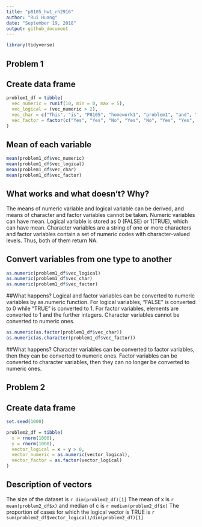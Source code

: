 ```yaml
---
title: "p8105_hw1_rh2916"
author: "Rui Huang"
date: "September 19, 2018"
output: github_document
---
```


```r
library(tidyverse)
```


## Problem 1

## Create data frame

```r
problem1_df = tibble(
  vec_numeric = runif(10, min = 0, max = 5),
  vec_logical = (vec_numeric > 2),
  vec_char = c("This", "is", "P8105", "homework1", "problem1", "and", "my", "uni", "is",                   "rh2916"),
  vec_factor = factor(c("Yes", "Yes", "No", "Yes", "No", "Yes", "Yes", "No", "No", "No"))
)
```

## Mean of each variable 

```r
mean(problem1_df$vec_numeric)
mean(problem1_df$vec_logical)
mean(problem1_df$vec_char)
mean(problem1_df$vec_factor)
```

## What works and what doesn’t? Why?
The means of numeric variable and logical variable can be derived, and means of character and factor variables cannot be taken. Numeric variables can have mean. Logical variable is stored as 0 (FALSE) or 1(TRUE), which can have mean. Character variables are a string of one or more characters and factor variables contain a set of numeric codes with character-valued levels. Thus, both of them return NA.

## Convert variables from one type to another

```r
as.numeric(problem1_df$vec_logical)
as.numeric(problem1_df$vec_char)
as.numeric(problem1_df$vec_factor)
```

##What happens?
Logical and factor variables can be converted to numeric variables by as.numeric function. For logical variables, "FALSE" is converted to 0 while "TRUE" is converted to 1. For factor variables, elements are converted to 1 and the further integers. Character variables cannot be converted to numeric ones.

```r
as.numeric(as.factor(problem1_df$vec_char))
as.numeric(as.character(problem1_df$vec_factor))
```

##What happens?
Character variables can be converted to factor variables, then they can be converted to numeric ones. Factor variables can be converted to character variables, then they can no longer be converted to numeric ones.


## Problem 2

## Create data frame

```r
set.seed(1000)

problem2_df = tibble(
  x = rnorm(1000),
  y = rnorm(1000),
  vector_logical = x + y > 0,
  vector_numeric = as.numeric(vector_logical),
  vector_factor = as.factor(vector_logical)
)
```
## Description of vectors
The size of the dataset is `r dim(problem2_df)[1]`
The mean of x is `r mean(problem2_df$x)` and median of c is `r median(problem2_df$x)`
The proportion of cases for which the logical vector is TRUE is `r sum(problem2_df$vector_logical)/dim(problem2_df)[1]`











